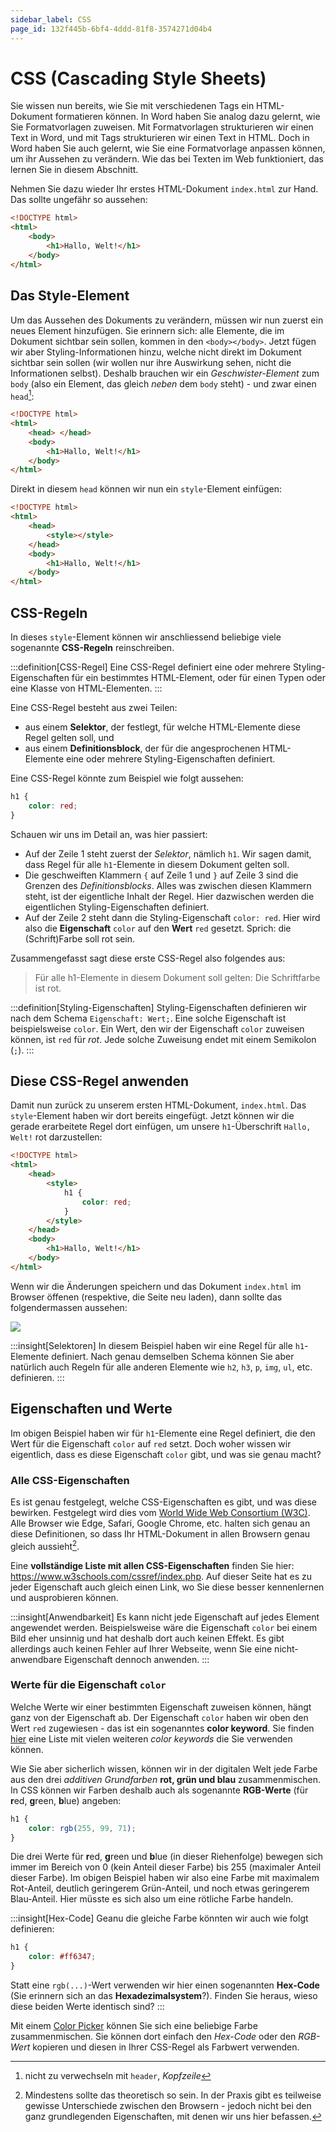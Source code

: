 ```yaml
---
sidebar_label: CSS
page_id: 132f445b-6bf4-4ddd-81f8-3574271d04b4
---
```



# CSS (Cascading Style Sheets)

Sie wissen nun bereits, wie Sie mit verschiedenen Tags ein HTML-Dokument formatieren können. In Word haben Sie analog dazu gelernt, wie Sie Formatvorlagen zuweisen. Mit Formatvorlagen strukturieren wir einen Text in Word, und mit Tags strukturieren wir einen Text in HTML. Doch in Word haben Sie auch gelernt, wie Sie eine Formatvorlage anpassen können, um ihr Aussehen zu verändern. Wie das bei Texten im Web funktioniert, das lernen Sie in diesem Abschnitt.

Nehmen Sie dazu wieder Ihr erstes HTML-Dokument `index.html` zur Hand. Das sollte ungefähr so aussehen:

```html showLineNumbers
<!DOCTYPE html>
<html>
    <body>
        <h1>Hallo, Welt!</h1>
    </body>
</html>
```

## Das Style-Element

Um das Aussehen des Dokuments zu verändern, müssen wir nun zuerst ein neues Element hinzufügen. Sie erinnern sich: alle Elemente, die im Dokument sichtbar sein sollen, kommen in den `<body></body>`. Jetzt fügen wir aber Styling-Informationen hinzu, welche nicht direkt im Dokument sichtbar sein sollen (wir wollen nur ihre Auswirkung sehen, nicht die Informationen selbst). Deshalb brauchen wir ein _Geschwister-Element_ zum `body` (also ein Element, das gleich _neben_ dem `body` steht) - und zwar einen `head`[^1]:

```html showLineNumbers {3-4}
<!DOCTYPE html>
<html>
    <head> </head>
    <body>
        <h1>Hallo, Welt!</h1>
    </body>
</html>
```

Direkt in diesem `head` können wir nun ein `style`-Element einfügen:

```html showLineNumbers {3-6}
<!DOCTYPE html>
<html>
    <head>
        <style></style>
    </head>
    <body>
        <h1>Hallo, Welt!</h1>
    </body>
</html>
```

## CSS-Regeln

In dieses `style`-Element können wir anschliessend beliebige viele sogenannte **CSS-Regeln** reinschreiben.

:::definition[CSS-Regel] Eine CSS-Regel definiert eine oder mehrere Styling-Eigenschaften für ein bestimmtes HTML-Element, oder für einen Typen oder eine Klasse von HTML-Elementen. :::

Eine CSS-Regel besteht aus zwei Teilen:

- aus einem **Selektor**, der festlegt, für welche HTML-Elemente diese Regel gelten soll, und
- aus einem **Definitionsblock**, der für die angesprochenen HTML-Elemente eine oder mehrere Styling-Eigenschaften definiert.

Eine CSS-Regel könnte zum Beispiel wie folgt aussehen:

```css showLineNumbers
h1 {
    color: red;
}
```

Schauen wir uns im Detail an, was hier passiert:

- Auf der Zeile 1 steht zuerst der _Selektor_, nämlich `h1`. Wir sagen damit, dass Regel für alle `h1`-Elemente in diesem Dokument gelten soll.
- Die geschweiften Klammern `{` auf Zeile 1 und `}` auf Zeile 3 sind die Grenzen des _Definitionsblocks_. Alles was zwischen diesen Klammern steht, ist der eigentliche Inhalt der Regel. Hier dazwischen werden die eigentlichen Styling-Eigenschaften definiert.
- Auf der Zeile 2 steht dann die Styling-Eigenschaft `color: red`. Hier wird also die **Eigenschaft** `color` auf den **Wert** `red` gesetzt. Sprich: die (Schrift)Farbe soll rot sein.

Zusammengefasst sagt diese erste CSS-Regel also folgendes aus:

> Für alle h1-Elemente in diesem Dokument soll gelten: Die Schriftfarbe ist rot.

:::definition[Styling-Eigenschaften] Styling-Eigenschaften definieren wir nach dem Schema `Eigenschaft: Wert;`. Eine solche Eigenschaft ist beispielsweise `color`. Ein Wert, den wir der Eigenschaft `color` zuweisen können, ist `red` für _rot_. Jede solche Zuweisung endet mit einem Semikolon (`;`). :::

## Diese CSS-Regel anwenden

Damit nun zurück zu unserem ersten HTML-Dokument, `index.html`. Das `style`-Element haben wir dort bereits eingefügt. Jetzt können wir die gerade erarbeitete Regel dort einfügen, um unsere `h1`-Überschrift `Hallo, Welt!` rot darzustellen:

```html showLineNumbers {5-7}
<!DOCTYPE html>
<html>
    <head>
        <style>
            h1 {
                color: red;
            }
        </style>
    </head>
    <body>
        <h1>Hallo, Welt!</h1>
    </body>
</html>
```

Wenn wir die Änderungen speichern und das Dokument `index.html` im Browser öffenen (respektive, die Seite neu laden), dann sollte das folgendermassen aussehen:

<BrowserWindow url="C:\Benutzer\silas\Webseite\index.html">![](img/hallo-welt-mit-styling.png)</BrowserWindow>

:::insight[Selektoren] In diesem Beispiel haben wir eine Regel für alle `h1`-Elemente definiert. Nach genau demselben Schema können Sie aber natürlich auch Regeln für alle anderen Elemente wie `h2`, `h3`, `p`, `img`, `ul`, etc. definieren. :::

## Eigenschaften und Werte

Im obigen Beispiel haben wir für `h1`-Elemente eine Regel definiert, die den Wert für die Eigenschaft `color` auf `red` setzt. Doch woher wissen wir eigentlich, dass es diese Eigenschaft `color` gibt, und was sie genau macht?

### Alle CSS-Eigenschaften

Es ist genau festgelegt, welche CSS-Eigenschaften es gibt, und was diese bewirken. Festgelegt wird dies vom [World Wide Web Consortium (W3C)](https://www.w3.org/). Alle Browser wie Edge, Safari, Google Chrome, etc. halten sich genau an diese Definitionen, so dass Ihr HTML-Dokument in allen Browsern genau gleich aussieht[^2].

Eine **vollständige Liste mit allen CSS-Eigenschaften** finden Sie hier: https://www.w3schools.com/cssref/index.php. Auf dieser Seite hat es zu jeder Eigenschaft auch gleich einen Link, wo Sie diese besser kennenlernen und ausprobieren können.

:::insight[Anwendbarkeit] Es kann nicht jede Eigenschaft auf jedes Element angewendet werden. Beispielsweise wäre die Eigenschaft `color` bei einem Bild eher unsinnig und hat deshalb dort auch keinen Effekt. Es gibt allerdings auch keinen Fehler auf Ihrer Webseite, wenn Sie eine nicht-anwendbare Eigenschaft dennoch anwenden. :::

### Werte für die Eigenschaft `color`

Welche Werte wir einer bestimmten Eigenschaft zuweisen können, hängt ganz von der Eigenschaft ab. Der Eigenschaft `color` haben wir oben den Wert `red` zugewiesen - das ist ein sogenanntes **color keyword**. Sie finden [hier](https://www.w3schools.com/cssref/css_colors.php) eine Liste mit vielen weiteren _color keywords_ die Sie verwenden können.

Wie Sie aber sicherlich wissen, können wir in der digitalen Welt jede Farbe aus den drei _additiven Grundfarben_ **rot, grün und blau** zusammenmischen. In CSS können wir Farben deshalb auch als sogenannte **RGB-Werte** (für **r**ed, **g**reen, **b**lue) angeben:

```css showLineNumbers
h1 {
    color: rgb(255, 99, 71);
}
```

Die drei Werte für **r**ed, **g**reen und **b**lue (in dieser Riehenfolge) bewegen sich immer im Bereich von $0$ (kein Anteil dieser Farbe) bis $255$ (maximaler Anteil dieser Farbe). Im obigen Beispiel haben wir also eine Farbe mit maximalem Rot-Anteil, deutlich geringerem Grün-Anteil, und noch etwas geringerem Blau-Anteil. Hier müsste es sich also um eine rötliche Farbe handeln.

:::insight[Hex-Code] Geanu die gleiche Farbe könnten wir auch wie folgt definieren:

```css showLineNumbers
h1 {
    color: #ff6347;
}
```

Statt eine `rgb(...)`-Wert verwenden wir hier einen sogenannten **Hex-Code** (Sie erinnern sich an das **Hexadezimalsystem**?). Finden Sie heraus, wieso diese beiden Werte identisch sind? :::

Mit einem [Color Picker](https://htmlcolorcodes.com/color-picker/) können Sie sich eine beliebige Farbe zusammenmischen. Sie können dort einfach den _Hex-Code_ oder den _RGB-Wert_ kopieren und diesen in Ihrer CSS-Regel als Farbwert verwenden.

[^1]: nicht zu verwechseln mit `header`, _Kopfzeile_

[^2]: Mindestens sollte das theoretisch so sein. In der Praxis gibt es teilweise gewisse Unterschiede zwischen den Browsern - jedoch nicht bei den ganz grundlegenden Eigenschaften, mit denen wir uns hier befassen.
